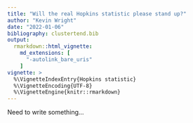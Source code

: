 ```yaml
---
title: "Will the real Hopkins statistic please stand up?"
author: "Kevin Wright"
date: "2022-01-06"
bibliography: clustertend.bib
output: 
  rmarkdown::html_vignette:
    md_extensions: [ 
      "-autolink_bare_uris" 
    ]
vignette: >
  %\VignetteIndexEntry{Hopkins statistic}
  %\VignetteEncoding{UTF-8}
  %\VignetteEngine{knitr::rmarkdown}
---
```


Need to write something...

